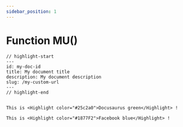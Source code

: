 ```yaml
---
sidebar_position: 1
---
```


# Function MU()

```text title="my-doc.md"
// highlight-start
---
id: my-doc-id
title: My document title
description: My document description
slug: /my-custom-url
---
// highlight-end


This is <Highlight color="#25c2a0">Docusaurus green</Highlight> !

This is <Highlight color="#1877F2">Facebook blue</Highlight> !
